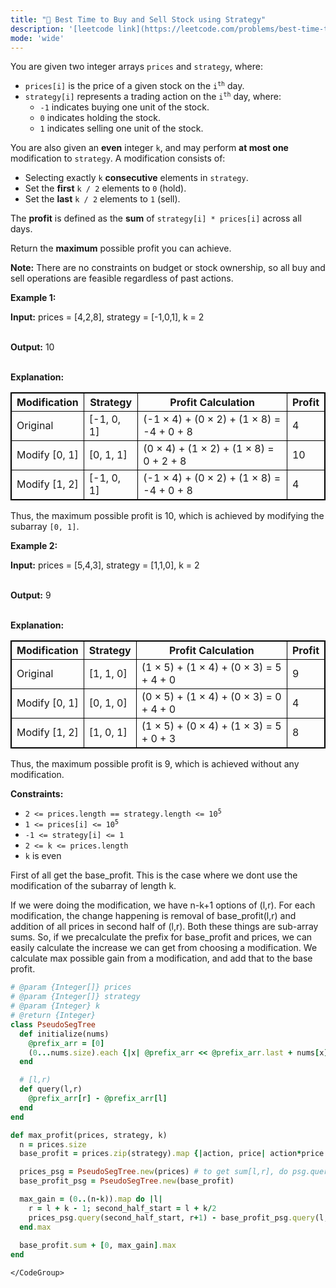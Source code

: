 ```yaml
---
title: "🧀 Best Time to Buy and Sell Stock using Strategy"
description: '[leetcode link](https://leetcode.com/problems/best-time-to-buy-and-sell-stock-using-strategy/description/)'
mode: 'wide'
---
```

<Tabs>
  <Tab title="Question" icon="circle-question" iconType="regular">
    <Card>
      <p>You are given two integer arrays <code>prices</code> and <code>strategy</code>, where:</p>  <ul>  <li><code>prices[i]</code> is the price of a given stock on the <code>i<sup>th</sup></code> day.</li>  <li><code>strategy[i]</code> represents a trading action on the <code>i<sup>th</sup></code> day, where:  <ul>   <li><code>-1</code> indicates buying one unit of the stock.</li>   <li><code>0</code> indicates holding the stock.</li>   <li><code>1</code> indicates selling one unit of the stock.</li>  </ul>  </li> </ul>  <p>You are also given an <strong>even</strong> integer <code>k</code>, and may perform <strong>at most one</strong> modification to <code>strategy</code>. A modification consists of:</p>  <ul>  <li>Selecting exactly <code>k</code> <strong>consecutive</strong> elements in <code>strategy</code>.</li>  <li>Set the <strong>first</strong> <code>k / 2</code> elements to <code>0</code> (hold).</li>  <li>Set the <strong>last</strong> <code>k / 2</code> elements to <code>1</code> (sell).</li> </ul>  <p>The <strong>profit</strong> is defined as the <strong>sum</strong> of <code>strategy[i] * prices[i]</code> across all days.</p>  <p>Return the <strong>maximum</strong> possible profit you can achieve.</p>  <p><strong>Note:</strong> There are no constraints on budget or stock ownership, so all buy and sell operations are feasible regardless of past actions.</p>   <p><strong class="example">Example 1:</strong></p>  <div class="example-block"> <p><strong>Input:</strong> <span class="example-io">prices = [4,2,8], strategy = [-1,0,1], k = 2</span></p>  <p><br/> <strong>Output:</strong> <span class="example-io">10</span></p>  <p><br/> <strong>Explanation:</strong></p>  <table style="border: 1px solid black;">  <thead>   <tr>    <th style="border: 1px solid black;">Modification</th>    <th style="border: 1px solid black;">Strategy</th>    <th style="border: 1px solid black;">Profit Calculation</th>    <th style="border: 1px solid black;">Profit</th>   </tr>  </thead>  <tbody>   <tr>    <td style="border: 1px solid black;">Original</td>    <td style="border: 1px solid black;">[-1, 0, 1]</td>    <td style="border: 1px solid black;">(-1 &times; 4) + (0 &times; 2) + (1 &times; 8) = -4 + 0 + 8</td>    <td style="border: 1px solid black;">4</td>   </tr>   <tr>    <td style="border: 1px solid black;">Modify [0, 1]</td>    <td style="border: 1px solid black;">[0, 1, 1]</td>    <td style="border: 1px solid black;">(0 &times; 4) + (1 &times; 2) + (1 &times; 8) = 0 + 2 + 8</td>    <td style="border: 1px solid black;">10</td>   </tr>   <tr>    <td style="border: 1px solid black;">Modify [1, 2]</td>    <td style="border: 1px solid black;">[-1, 0, 1]</td>    <td style="border: 1px solid black;">(-1 &times; 4) + (0 &times; 2) + (1 &times; 8) = -4 + 0 + 8</td>    <td style="border: 1px solid black;">4</td>   </tr>  </tbody> </table>  <p>Thus, the maximum possible profit is 10, which is achieved by modifying the subarray <code>[0, 1]</code>​​​​​​​.</p> </div>  <p><strong class="example">Example 2:</strong></p>  <div class="example-block"> <p><strong>Input:</strong> <span class="example-io">prices = [5,4,3], strategy = [1,1,0], k = 2</span></p>  <p><br/> <strong>Output:</strong> <span class="example-io">9</span></p>  <p><br/> <strong>Explanation:</strong></p>  <div class="example-block"> <table style="border: 1px solid black;">  <thead>   <tr>    <th style="border: 1px solid black;">Modification</th>    <th style="border: 1px solid black;">Strategy</th>    <th style="border: 1px solid black;">Profit Calculation</th>    <th style="border: 1px solid black;">Profit</th>   </tr>  </thead>  <tbody>   <tr>    <td style="border: 1px solid black;">Original</td>    <td style="border: 1px solid black;">[1, 1, 0]</td>    <td style="border: 1px solid black;">(1 &times; 5) + (1 &times; 4) + (0 &times; 3) = 5 + 4 + 0</td>    <td style="border: 1px solid black;">9</td>   </tr>   <tr>    <td style="border: 1px solid black;">Modify [0, 1]</td>    <td style="border: 1px solid black;">[0, 1, 0]</td>    <td style="border: 1px solid black;">(0 &times; 5) + (1 &times; 4) + (0 &times; 3) = 0 + 4 + 0</td>    <td style="border: 1px solid black;">4</td>   </tr>   <tr>    <td style="border: 1px solid black;">Modify [1, 2]</td>    <td style="border: 1px solid black;">[1, 0, 1]</td>    <td style="border: 1px solid black;">(1 &times; 5) + (0 &times; 4) + (1 &times; 3) = 5 + 0 + 3</td>    <td style="border: 1px solid black;">8</td>   </tr>  </tbody> </table>  <p>Thus, the maximum possible profit is 9, which is achieved without any modification.</p> </div> </div>   <p><strong>Constraints:</strong></p>  <ul>  <li><code>2 &lt;= prices.length == strategy.length &lt;= 10<sup>5</sup></code></li>  <li><code>1 &lt;= prices[i] &lt;= 10<sup>5</sup></code></li>  <li><code>-1 &lt;= strategy[i] &lt;= 1</code></li>  <li><code>2 &lt;= k &lt;= prices.length</code></li>  <li><code>k</code> is even</li> </ul> 
    </Card>
  </Tab>
  <Tab title="Solution" icon="lightbulb" iconType="regular" >
    <Card>
      First of all get the base_profit. This is the case where we dont use the modification of the subarray of length k.

If we were doing the modification, we have n-k+1 options of (l,r). For each modification, the change happening is removal of base_profit(l,r) and addition of all prices in second half of (l,r). Both these things are sub-array sums. 
So, if we precalculate the prefix for base_profit and prices, we can easily calculate the increase we can get from choosing a modification. We calculate max possible gain from a modification, and add that to the base profit.
</Card>
  <Expandable title="code">
    <CodeGroup dropdown>
```ruby title="Best Time to Buy and Sell Stock using Strategy" lines
# @param {Integer[]} prices
# @param {Integer[]} strategy
# @param {Integer} k
# @return {Integer}
class PseudoSegTree
  def initialize(nums)
    @prefix_arr = [0]
    (0...nums.size).each {|x| @prefix_arr << @prefix_arr.last + nums[x] }
  end

  # [l,r)
  def query(l,r)
    @prefix_arr[r] - @prefix_arr[l]
  end
end

def max_profit(prices, strategy, k)
  n = prices.size
  base_profit = prices.zip(strategy).map {|action, price| action*price }

  prices_psg = PseudoSegTree.new(prices) # to get sum[l,r], do psg.query(l, r+1)
  base_profit_psg = PseudoSegTree.new(base_profit)

  max_gain = (0..(n-k)).map do |l|
    r = l + k - 1; second_half_start = l + k/2
    prices_psg.query(second_half_start, r+1) - base_profit_psg.query(l, r+1)
  end.max
  
  base_profit.sum + [0, max_gain].max
end
```
    </CodeGroup>
  </Expandable>
  </Tab>
</Tabs>